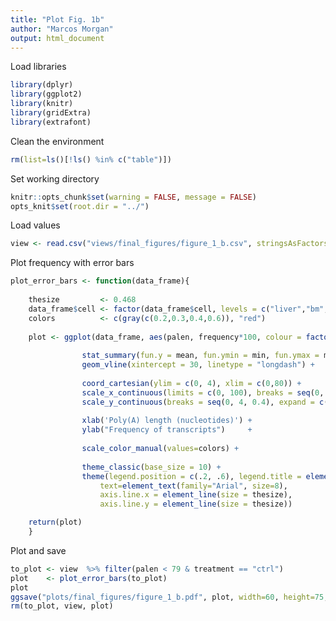 ```yaml
---
title: "Plot Fig. 1b"
author: "Marcos Morgan"
output: html_document
---
```


Load libraries
```r
library(dplyr)
library(ggplot2)
library(knitr)
library(gridExtra)
library(extrafont)                              
```

Clean the environment
```r
rm(list=ls()[!ls() %in% c("table")])
```

Set working directory
```r
knitr::opts_chunk$set(warning = FALSE, message = FALSE)
opts_knit$set(root.dir = "../")
```

Load values
```r
view <- read.csv("views/final_figures/figure_1_b.csv", stringsAsFactors=FALSE) %>% select(-X)
```

Plot frequency with error bars
```r
plot_error_bars <- function(data_frame){
    
    thesize         <- 0.468
    data_frame$cell <- factor(data_frame$cell, levels = c("liver","bm","mefs","escs", "gv")) 
    colors          <- c(gray(c(0.2,0.3,0.4,0.6)), "red")
    
    plot <- ggplot(data_frame, aes(palen, frequency*100, colour = factor(cell))) +
                
                stat_summary(fun.y = mean, fun.ymin = min, fun.ymax = max, size = 0.1, geom="pointrange") +
                geom_vline(xintercept = 30, linetype = "longdash") +
        
                coord_cartesian(ylim = c(0, 4), xlim = c(0,80)) +
                scale_x_continuous(limits = c(0, 100), breaks = seq(0, 80, 20), expand = c(0, 0)) + 
                scale_y_continuous(breaks = seq(0, 4, 0.4), expand = c(0, 0)) +
            
                xlab('Poly(A) length (nucleotides)') + 
                ylab("Frequency of transcripts")     +
  
                scale_color_manual(values=colors) +
            
                theme_classic(base_size = 10) +
                theme(legend.position = c(.2, .6), legend.title = element_blank(),
                    text=element_text(family="Arial", size=8), 
                    axis.line.x = element_line(size = thesize), 
                    axis.line.y = element_line(size = thesize)) 

    return(plot)
    }
```

Plot and save
```r
to_plot <- view  %>% filter(palen < 79 & treatment == "ctrl") 
plot    <- plot_error_bars(to_plot)
plot
ggsave("plots/final_figures/figure_1_b.pdf", plot, width=60, height=75, units = "mm", useDingbats=FALSE)
rm(to_plot, view, plot)
```

```r

```

